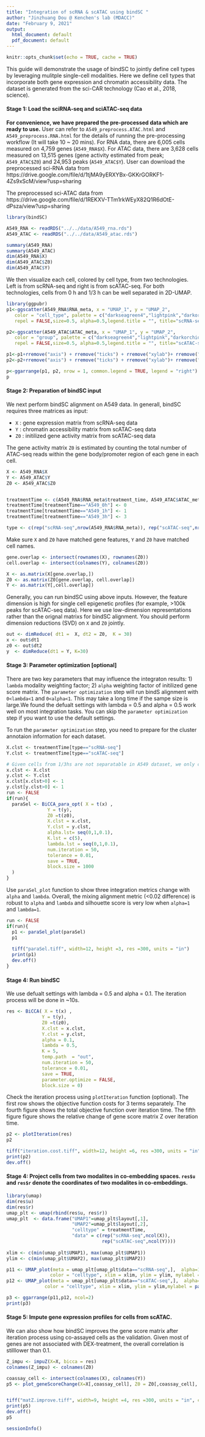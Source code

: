 ```yaml
---
title: "Integration of scRNA & scATAC using bindSC "
author: "Jinzhuang Dou @ Kenchen's lab (MDACC)"
date: "February 9, 2021"
output:
  html_document: default
  pdf_document: default
---
```


```r
knitr::opts_chunk$set(echo = TRUE, cache = TRUE)
```

This guide will demonstrate the usage of bindSC to jointly define cell types by leveraging mulitple single-cell modalities. Here we define cell types that incorporate both gene expression and chromatin accessibility data. The dataset is generated from the sci-CAR technology (Cao et al., 2018, science).

#### Stage 1: Load the sciRNA-seq and sciATAC-seq data

**For convenience, we have prepared the pre-processed data which are ready to use.** 
User can refer to `A549_preprocess.ATAC.html` and `A549_preprocess.RNA.html` for the details of running the pre-processing workflow (It will take 10 ~ 20 mins). For RNA data, there are 6,005 cells measured on 4,759 genes (`A549_RNA$X`). For ATAC data, there are 3,628 cells measured on 13,515 genes (gene activity estimated from peak; `A549_ATAC$Z0`) and 24,953 peaks (`A549_ATAC$Y`). User can download the preprocessed sci-RNA data from 
 https://drive.google.com/file/d/1tjMA9yERXYBx-GKKrGORKF1-4Zs9xScM/view?usp=sharing

 The preprocessed sci-ATAC data from 
 https://drive.google.com/file/d/1REKXV-TTm1rkWEyX82Q1R6dOtE-dPsza/view?usp=sharing




```r
library(bindSC)

A549_RNA <- readRDS("../../data/A549_rna.rds")
A549_ATAC <- readRDS("../../data/A549_atac.rds")

summary(A549_RNA)
summary(A549_ATAC)
dim(A549_RNA$X)
dim(A549_ATAC$Z0)
dim(A549_ATAC$Y)

```

We then visualize each cell, colored by cell type, from two technologies. Left is from scRNA-seq and right is from scATAC-seq. For both technologies, cells from 0 h and 1/3 h can be well separated in 2D-UMAP. 

```r
library(ggpubr)
p1<-ggscatter(A549_RNA$RNA_meta, x = "UMAP_1", y = "UMAP_2",
   color = "cell_type", palette = c("darkseagreen4","lightpink","darkorchid1"), 
   repel = FALSE,size=0.5, alpha=0.5,legend.title = "", title="scRNA-seq", font.title=16) 

p2<-ggscatter(A549_ATAC$ATAC_meta, x = "UMAP_1", y = "UMAP_2",
   color = "group", palette = c("darkseagreen4","lightpink","darkorchid1"), 
   repel = FALSE,size=0.5, alpha=0.5,legend.title = "", title="scATAC-seq", font.title=16) 

p1<-p1+rremove("axis") + rremove("ticks") + rremove("xylab")+ rremove("axis.text") 
p2<-p2+rremove("axis") + rremove("ticks") + rremove("xylab")+ rremove("axis.text")

p<-ggarrange(p1, p2, nrow = 1, common.legend = TRUE, legend = "right")
p
```

#### Stage 2: Preparation of bindSC input

We next perform bindSC alignment on A549 data. In generall, bindSC requires three matrices as input: 

- `X` :  gene expression matrix from scRNA-seq data 
- `Y` :  chromatin accessibility matrix from scATAC-seq data 
- `Z0` : initilized gene activity matrix from scATAC-seq data 

The gene activity matrix `Z0` is estimated by counting the total number of ATAC-seq reads within the gene body/promoter region of each gene in each cell. 

```r

X <- A549_RNA$X
Y <- A549_ATAC$Y
Z0 <- A549_ATAC$Z0


treatmentTime <- c(A549_RNA$RNA_meta$treatment_time, A549_ATAC$ATAC_meta$group)
treatmentTime[treatmentTime=="A549_0h"] <- 0
treatmentTime[treatmentTime=="A549_1h"] <- 1
treatmentTime[treatmentTime=="A549_3h"] <- 3

type <- c(rep("scRNA-seq",nrow(A549_RNA$RNA_meta)), rep("scATAC-seq",nrow(A549_ATAC$ATAC_meta)))

```

Make sure `X` and `Z0` have matched gene features, `Y` and `Z0` have matched cell names. 

```r

gene.overlap <- intersect(rownames(X), rownames(Z0))
cell.overlap <- intersect(colnames(Y), colnames(Z0))

X <- as.matrix(X[gene.overlap,])
Z0 <- as.matrix(Z0[gene.overlap, cell.overlap])
Y <- as.matrix(Y[,cell.overlap])

```

Generally, you can run bindSC using above inputs. However, the feature dimension is high for single cell epigenetic profiles (for example, >100k peaks for scATAC-seq data). Here we use low-dimension representations rather than the orignal matrixs for bindSC alignment. You should perform dimension reductions (SVD) on `X` and `Z0` jointly. 

```r

out <- dimReduce( dt1 =  X, dt2 = Z0,  K = 30)
x <- out$dt1
z0 <- out$dt2
y  <- dimReduce(dt1 = Y, K=30)

```

#### Stage 3: Parameter optimization [optional]  

There are two key parameters that may influence the integraton results: 1) `lambda` modality weighting factor; 2) `alpha` weighting factor of initilized gene score matrix. The `parameter optimization` step will run bindS alignment with `0<lambda<1` and `0<alpha<1`. This may take a long time if the sampe size is large.We found the defualt settings with lambda = 0.5 and alpha = 0.5 work well on most integration tasks. You can skip the `parameter optimization` step if you want to use the default settings. 

To run the `parameter optimization` step, you need to prepare for the cluster annotaion information for each dataset.  

```r

X.clst <- treatmentTime[type=="scRNA-seq"]
Y.clst <- treatmentTime[type=="scATAC-seq"]

# Given cells from 1/3hs are not separatable in A549 dataset, we only consider pre/post treatments
x.clst <- X.clst 
y.clst <- Y.clst
x.clst[x.clst>0] <- 1
y.clst[y.clst>0] <- 1
run <- FALSE
if(run){
  paraSel <- BiCCA_para_opt( X = t(x) ,
               Y = t(y), 
               Z0 =t(z0), 
               X.clst = x.clst,
               Y.clst = y.clst,
               alpha.lst= seq(0,1,0.1), 
               K.lst = c(5),
               lambda.lst = seq(0,1,0.1),
               num.iteration = 50,
               tolerance = 0.01,
               save = TRUE,
               block.size = 1000
  )
}

```

Use `paraSel_plot` function to show three integration metrics change with `alpha` and `lambda`. 
Overall, the mixing alignment metric (<0.02 difference) is robust to `alpha` and `lambda` and silhouette score is very low when `alpha=1` and `lambda=1`. 

```r
run <- FALSE
if(run){
  p1 <- paraSel_plot(paraSel)
  p1
  
  tiff("paraSel.tiff", width=12, height =3, res =300, units = "in")
  print(p1)
  dev.off()
}

```


#### Stage 4: Run bindSC  

We use defualt settings with lambda = 0.5 and alpha = 0.1. The iteration process will be done in ~10s.

```r

res <- BiCCA( X = t(x) ,
             Y = t(y), 
             Z0 =t(z0), 
             X.clst = x.clst,
             Y.clst = y.clst,
             alpha = 0.1, 
             lambda = 0.5,
             K = 5,
             temp.path  = "out",
             num.iteration = 50,
             tolerance = 0.01,
             save = TRUE,
             parameter.optimize = FALSE,
             block.size = 0)

```

Check the iteration process using `plotIteration` function (optional). The first row shows the objective function costs for 3 terms separately. The fourth figure shows the total objective function over iteration time. The fifth figure figure shows the relative change of gene score matrix Z over iteration time. 

```r

p2 <- plotIteration(res)
p2

tiff("iteration.cost.tiff", width=12, height =6, res =300, units = "in")
print(p2)
dev.off()
```

#### Stage 4: Project cells from two modalites in co-embedding spaces. `res$u` and `res$r` denote the coordinates of two modalites in co-embeddings.    


```r
library(umap)
dim(res$u)
dim(res$r)
umap_plt <- umap(rbind(res$u, res$r))
umap_plt  <- data.frame("UMAP1"=umap_plt$layout[,1],
                        "UMAP2"=umap_plt$layout[,2],
                        "celltype" = treatmentTime,
                        "data" = c(rep("scRNA-seq",ncol(X)),
                                   rep("scATAC-seq",ncol(Y))))
  
xlim <- c(min(umap_plt$UMAP1), max(umap_plt$UMAP1))
ylim <- c(min(umap_plt$UMAP2), max(umap_plt$UMAP2))

p11 <- UMAP_plot(meta = umap_plt[umap_plt$data=="scRNA-seq",],  alpha=1,
                color = "celltype", xlim = xlim, ylim = ylim, mylabel = paletteDiscrete(umap_plt$celltype) ) + ggtitle("scRNA-seq")
p12 <- UMAP_plot(meta = umap_plt[umap_plt$data=="scATAC-seq",],  alpha=1,
              color = "celltype", xlim = xlim, ylim = ylim,mylabel = paletteDiscrete(umap_plt$celltype) )  + ggtitle("scATAC-seq")

p3 <- ggarrange(p11,p12, ncol=2)
print(p3)

```


#### Stage 5: Impute gene expression profiles for cells from scATAC. 
We can also show how bindSC improves the gene score matrix after iteration process using co-assayed cells as the validation. Given most of genes are not associated with DEX-treatment, the overall correlation is stilllower than 0.1.  

```r

Z_impu <- impuZ(X=X, bicca = res)
colnames(Z_impu) <- colnames(Z0)

coassay_cell <- intersect(colnames(X), colnames(Y))
p5 <- plot_geneScoreChange(X=X[,coassay_cell], Z0 = Z0[,coassay_cell], Z_impu = Z_impu[,coassay_cell])


tiff("matZ.improve.tiff", width=9, height =4, res =300, units = "in", compression = "lzw")
print(p5)
dev.off()
p5

```

```r
sessionInfo()
```

